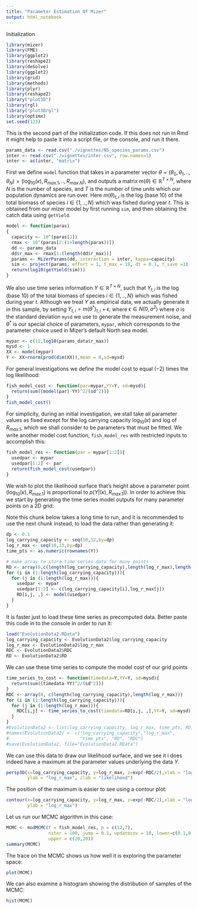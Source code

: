 ```yaml
---
title: "Parameter Estimation Of Mizer"
output: html_notebook
---
```




Initialization

```r
library(mizer)
library(FME)
library(ggplot2)
library(reshape2)
library(deSolve)
library(ggplot2)
library(grid)
library(methods)
library(plyr)
library(reshape2)
library("plot3D")
library(rgl)
library("plot3Drgl")
library(optimx)
set.seed(123)
```
This is the second part of the initialization code. If this does not run in Rmd it might help to paste it into a script file, or the console, and run it there.

```r
params_data <- read.csv("./vignettes/NS_species_params.csv")
inter <- read.csv("./vignettes/inter.csv", row.names=1)
inter <- as(inter, "matrix")
```

First we define `model` function that takes in a parameter vector $\theta = (\theta_0,\theta_1,..,\theta_N)= (\log_{10}(\kappa), R_{max.1},..,R_{max.N}),$ and outputs a matrix $m(\theta) \in \mathbb{R}^{T \times N},$ where $N$ is the number of species, and $T$ is the number of time units which our population dynamics are run over. Here $m(\theta)_{t,i}$ is the log (base 10) of the total biomass of species $i \in \{1,..,N\}$ which was fished during year $t.$ This is obtained from our mizer model by first running `sim`, and then obtaining the catch data using `getYield`.


```r
model <- function(paras)
{
  capacity <- 10^(paras[1])
  rmax <- 10^(paras[2:(1+length(paras))])
  dd <- params_data
  dd$r_max <- rmax[1:(length(dd$r_max))]
  params <- MizerParams(dd, interaction = inter, kappa=capacity)
  sim <- project(params, effort = 1, t_max = 10, dt = 0.1, t_save =1)
  return(log10(getYield(sim)))
}
```

We also use time series information $Y \in \mathbb{R}^{T \times N},$ such that $Y_{t,i}$ is the log (base 10) of the total biomass of species $i \in \{1,..,N\}$ which was fished during year $t.$  Although we treat $Y$ as empirical data, we actually generate it in this sample, by setting $Y_{t,i} = m(\theta ^*)_{t,i} + \epsilon,$ where $\epsilon \in N(0,\sigma^2)$ where $\sigma$ is the standard deviation `mysd` we use to generate the measurement noise, and $\theta^*$ is our special choice of parameters, `mypar`, which corresponds to the parameter choice used in Mizer's default North sea model.   

```r
mypar <- c(11,log10(params_data$r_max))
mysd <- 1
XX <- model(mypar)
Y <- XX+rnorm(prod(dim(XX)),mean = 0,sd=mysd)
```

For general investigations we define the model cost to equal $(-2)$ times the log likelihood:

```r
fish_model_cost <- function(par=mypar,YY=Y, sd=mysd){
  return(sum((model(par)-YY)^2/(sd^2)))
}
fish_model_cost()
```

For simplicity, during an initial investigation, we stall take all parameter values as fixed except for the log carrying capacity $\log_{10} (\kappa)$ and log of $R_{max.1},$ which we shall consider to be parameters that must be fitted. We write another model cost function, `fish_model_res` with restricted inputs to accomplish this:

```r
fish_model_res <- function(par = mypar[1:2]){
  usedpar <- mypar
  usedpar[1:2] <- par
  return(fish_model_cost(usedpar))
}
```

We wish to plot the likelihood surface that's height above a parameter point $(\log_{10} (\kappa),R_{max.1})$ is proportional to $p(Y|(\kappa),R_{max.1}))$. In order to achieve this we start by generating the time series model outputs for many parameter points on a 2D grid:

Note this chunk below takes a long time to run, and it is recommended to use the next chunk instead, to load the data rather than generating it:

```R
dp <- 0.1
log_carrying_capacity <- seq(10,12,by=dp)
log_r_max <- seq(10,13,by=dp)
time_pts <- as.numeric(rownames(Y))

# make array to store time series data for many points
RD <- array(0,c(length(log_carrying_capacity),length(log_r_max),length(time_pts),dim(Y)[2]))
for (i in (1:length(log_carrying_capacity))){
  for (j in (1:length(log_r_max))){
    usedpar <- mypar
    usedpar[1:2] <- c(log_carrying_capacity[i],log_r_max[j])
    RD[i,j, ,] <- model(usedpar)
  }
}
```

It is faster just to load these time series as precomputed data. Better paste this code in to the console in order to run it:

```r
load("EvolutionData2.RData")
log_carrying_capacity <- EvolutionData2$log_carrying_capacity
log_r_max <- EvolutionData2$log_r_max
RDC <- EvolutionData2$RDC
RD <- EvolutionData2$RD
```

We can use these time series to compute the model cost of our grid points

```r
time_series_to_cost <- function(timedata=Y,YY=Y, sd=mysd){
  return(sum((timedata-YY)^2/(sd^2)))
}
RDC <- array(0, c(length(log_carrying_capacity),length(log_r_max)))
for (i in (1:length(log_carrying_capacity))){
  for (j in (1:length(log_r_max))){
    RDC[i,j] <- time_series_to_cost(timedata=RD[i,j, ,],YY=Y, sd=mysd)
  }
}
#EvolutionData2 <- list(log_carrying_capacity, log_r_max, time_pts, RD, RDC)
#names(EvolutionData2) <- c("log_carrying_capacity","log_r_max",
#                           "time_pts", "RD", "RDC")
#save(EvolutionData2, file="EvolutionData2.RData")
```

We can use this data to draw our likelihood surface, and we see it i does indeed have a maximum at the parameter values underlying the data $Y.$

```r
persp3D(x=log_carrying_capacity, y=log_r_max, z=exp(-RDC/2),xlab = "log_carrying_capacity",
        ylab = "log_r_max", zlab = "likelihood")
```
The position of the maximum is easier to see using a contour plot:

```r
contour(x=log_carrying_capacity, y=log_r_max, z=exp(-RDC/2),xlab = "log_carrying_capacity",
        ylab = "log_r_max")

```

Let us run our MCMC algorithm in this case:

```r
MCMC <- modMCMC(f = fish_model_res, p = c(12,7),
                niter = 100, jump = 0.1, updatecov = 10, lower=c(0.1,0.1),
                upper = c(20,20))
summary(MCMC)
```

The trace on the MCMC shows us how well it is exploring the parameter space:

```r
plot(MCMC)
```

We can also examine a histogram showing the distribution of samples of the MCMC:

```r
hist(MCMC)
```

